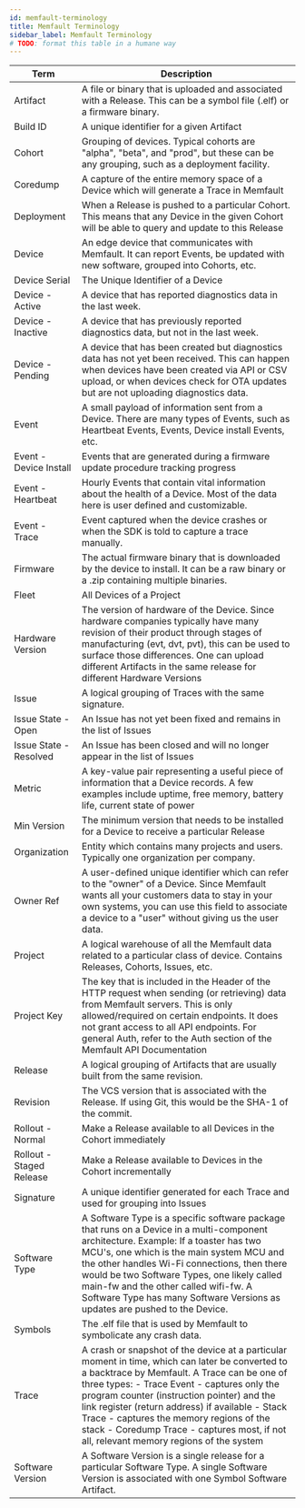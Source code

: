 ```yaml
---
id: memfault-terminology
title: Memfault Terminology
sidebar_label: Memfault Terminology
# TODO: format this table in a humane way
---
```


| Term                                             | Description                                                                                                                                                                                                                                                                                                                                                                                                                            |
| ------------------------------------------------ | -------------------------------------------------------------------------------------------------------------------------------------------------------------------------------------------------------------------------------------------------------------------------------------------------------------------------------------------------------------------------------------------------------------------------------------- |
| Artifact                                         | A file or binary that is uploaded and associated with a Release. This can be a symbol file (.elf) or a firmware binary.                                                                                                                                                                                                                                                                                                                |
| Build ID                                         | A unique identifier for a given Artifact                                                                                                                                                                                                                                                                                                                                                                                               |
| Cohort                                           | Grouping of devices. Typical cohorts are "alpha", "beta", and "prod", but these can be any grouping, such as a deployment facility.                                                                                                                                                                                                                                                                                                    |
| Coredump                                         | A capture of the entire memory space of a Device which will generate a Trace in Memfault                                                                                                                                                                                                                                                                                                                                               |
| Deployment                                       | When a Release is pushed to a particular Cohort. This means that any Device in the given Cohort will be able to query and update to this Release                                                                                                                                                                                                                                                                                       |
| Device                                           | An edge device that communicates with Memfault. It can report Events, be updated with new software, grouped into Cohorts, etc.                                                                                                                                                                                                                                                                                                         |
| Device Serial                                    | The Unique Identifier of a Device                                                                                                                                                                                                                                                                                                                                                                                                      |
| Device - Active <a name="device-active"></a>     | A device that has reported diagnostics data in the last week.                                                                                                                                                                                                                                                                                                                                                                          |
| Device - Inactive <a name="device-inactive"></a> | A device that has previously reported diagnostics data, but not in the last week.                                                                                                                                                                                                                                                                                                                                                      |
| Device - Pending <a name="device-pending"></a>   | A device that has been created but diagnostics data has not yet been received. This can happen when devices have been created via API or CSV upload, or when devices check for OTA updates but are not uploading diagnostics data.                                                                                                                                                                                                     |
| Event                                            | A small payload of information sent from a Device. There are many types of Events, such as Heartbeat Events, Events, Device install Events, etc.                                                                                                                                                                                                                                                                                       |
| Event - Device Install                           | Events that are generated during a firmware update procedure tracking progress                                                                                                                                                                                                                                                                                                                                                         |
| Event - Heartbeat                                | Hourly Events that contain vital information about the health of a Device. Most of the data here is user defined and customizable.                                                                                                                                                                                                                                                                                                     |
| Event - Trace                                    | Event captured when the device crashes or when the SDK is told to capture a trace manually.                                                                                                                                                                                                                                                                                                                                            |
| Firmware                                         | The actual firmware binary that is downloaded by the device to install. It can be a raw binary or a .zip containing multiple binaries.                                                                                                                                                                                                                                                                                                 |
| Fleet                                            | All Devices of a Project                                                                                                                                                                                                                                                                                                                                                                                                               |
| Hardware Version                                 | The version of hardware of the Device. Since hardware companies typically have many revision of their product through stages of manufacturing (evt, dvt, pvt), this can be used to surface those differences. One can upload different Artifacts in the same release for different Hardware Versions                                                                                                                                   |
| Issue                                            | A logical grouping of Traces with the same signature.                                                                                                                                                                                                                                                                                                                                                                                  |
| Issue State - Open                               | An Issue has not yet been fixed and remains in the list of Issues                                                                                                                                                                                                                                                                                                                                                                      |
| Issue State - Resolved                           | An Issue has been closed and will no longer appear in the list of Issues                                                                                                                                                                                                                                                                                                                                                               |
| Metric                                           | A key-value pair representing a useful piece of information that a Device records. A few examples include uptime, free memory, battery life, current state of power                                                                                                                                                                                                                                                                    |
| Min Version                                      | The minimum version that needs to be installed for a Device to receive a particular Release                                                                                                                                                                                                                                                                                                                                            |
| Organization                                     | Entity which contains many projects and users. Typically one organization per company.                                                                                                                                                                                                                                                                                                                                                 |
| Owner Ref                                        | A user-defined unique identifier which can refer to the "owner" of a Device. Since Memfault wants all your customers data to stay in your own systems, you can use this field to associate a device to a "user" without giving us the user data.                                                                                                                                                                                       |
| Project                                          | A logical warehouse of all the Memfault data related to a particular class of device. Contains Releases, Cohorts, Issues, etc.                                                                                                                                                                                                                                                                                                         |
| Project Key                                      | The key that is included in the Header of the HTTP request when sending (or retrieving) data from Memfault servers. This is only allowed/required on certain endpoints. It does not grant access to all API endpoints. For general Auth, refer to the Auth section of the Memfault API Documentation                                                                                                                                   |
| Release                                          | A logical grouping of Artifacts that are usually built from the same revision.                                                                                                                                                                                                                                                                                                                                                         |
| Revision                                         | The VCS version that is associated with the Release. If using Git, this would be the SHA-1 of the commit.                                                                                                                                                                                                                                                                                                                              |
| Rollout - Normal                                 | Make a Release available to all Devices in the Cohort immediately                                                                                                                                                                                                                                                                                                                                                                      |
| Rollout - Staged Release                         | Make a Release available to Devices in the Cohort incrementally                                                                                                                                                                                                                                                                                                                                                                        |
| Signature                                        | A unique identifier generated for each Trace and used for grouping into Issues                                                                                                                                                                                                                                                                                                                                                         |
| Software Type                                    | A Software Type is a specific software package that runs on a Device in a multi-component architecture. Example: If a toaster has two MCU's, one which is the main system MCU and the other handles Wi-Fi connections, then there would be two Software Types, one likely called main-fw and the other called wifi-fw. A Software Type has many Software Versions as updates are pushed to the Device.                                 |
| Symbols                                          | The .elf file that is used by Memfault to symbolicate any crash data.                                                                                                                                                                                                                                                                                                                                                                  |
| Trace                                            | A crash or snapshot of the device at a particular moment in time, which can later be converted to a backtrace by Memfault. A Trace can be one of three types: - Trace Event - captures only the program counter (instruction pointer) and the link register (return address) if available - Stack Trace - captures the memory regions of the stack - Coredump Trace - captures most, if not all, relevant memory regions of the system |
| Software Version                                 | A Software Version is a single release for a particular Software Type. A single Software Version is associated with one Symbol Software Artifact.                                                                                                                                                                                                                                                                                      |
